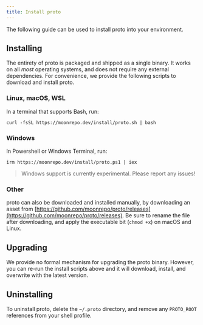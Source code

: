 ```yaml
---
title: Install proto
---
```



<HeaderLabel text="1 min" />

The following guide can be used to install proto into your environment.

## Installing

The entirety of proto is packaged and shipped as a single binary. It works on all _most_ operating
systems, and does not require any external dependencies. For convenience, we provide the following
scripts to download and install proto.

### Linux, macOS, WSL

In a terminal that supports Bash, run:

```
curl -fsSL https://moonrepo.dev/install/proto.sh | bash
```

### Windows

In Powershell or Windows Terminal, run:

```
irm https://moonrepo.dev/install/proto.ps1 | iex
```

> Windows support is currently experimental. Please report any issues!

### Other

proto can also be downloaded and installed manually, by downloading an asset from
[https://github.com/moonrepo/proto/releases](https://github.com/moonrepo/proto/releases). Be sure to
rename the file after downloading, and apply the executable bit (`chmod +x`) on macOS and Linux.

## Upgrading

We provide no formal mechanism for upgrading the proto binary. However, you can re-run the install
scripts above and it will download, install, and overwrite with the latest version.

## Uninstalling

To uninstall proto, delete the `~/.proto` directory, and remove any `PROTO_ROOT` references from
your shell profile.
